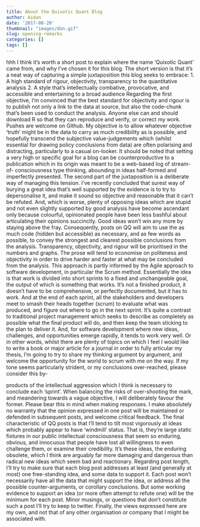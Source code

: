 ```yaml
---
title: About the Quixotic Quant Blog
author: Aidan
date: '2017-08-20'
thumbnail: "images/don.gif"
slug: opening-remarks
categories: []
tags: []
---
```


hhh
I think it’s worth a short post to explain where the name ‘Quixotic Quant’ came from, and why I’ve chosen it for this blog. The short version is that it’s a neat way of capturing a simple juxtaposition this blog seeks to embrace:
1. A high standard of rigour, objectivity, transparency to the quantitative analysis
2. A style that’s intellectually combative, provocative, and accessible and entertaining to a broad audience
Regarding the first objective, I’m convinced that the best standard for objectivity and rigour is to
publish not only a link to the data at source, but also the code-chunk that’s been used to conduct
the analysis. Anyone else can and should download R so that they can reproduce and verify, or
correct my work. Pushes are welcome on Github. My objective is to allow whatever objective
‘truth’ might be in the data to carry as much credibility as is possible, and hopefully transcend the
subjective value-judgements which (whilst essential for drawing policy conclusions from data) are
often polarising and distracting, particularly to a casual on-looker.
It should be noted that setting a very high or specific goal for a blog can be counterproductive to a
publication which in its origin was meant to be a web-based log of stream-of- consciousness type
thinking, abounding in ideas half-formed and imperfectly presented.
The second part of the juxtaposition is a deliberate way of managing this tension. I’ve recently
concluded that surest way of burying a great idea that’s well supported by the evidence is to try to
depersonalise it, and make it sound so objective and reasonable that it can’t be refuted. And, which
is worse, plenty of opposing ideas which are stupid and not even slightly supported by good analysis
have become ascendant only because colourful, opinionated people have been less bashful about
articulating their opinions succinctly. Good ideas won’t win any more by staying above the fray.
Consequently, posts on QQ will aim to use the as much code (hidden but accessible) as necessary,
and as few words as possible, to convey the strongest and clearest possible conclusions from the
analysis. Transparency, objectivity, and rigour will be prioritised in the numbers and graphs. The
prose will tend to economise on politeness and objectivity in order to drive harder and faster at
what may be concluded from the analysis.
This approach is partly informed by the Agile approach to software development, in particular the
Scrum method. Essentially the idea is that work is divided into short sprints to a fixed and
unchangeable goal, the output of which is something that works. It’s not a finished product, it
doesn’t have to be comprehensive, or perfectly documented, but it has to work. And at the end of
each sprint, all the stakeholders and developers meet to smash their heads together (scrum) to
evaluate what was produced, and figure out where to go in the next sprint. It’s quite a contrast to
traditional project management which seeks to describe as completely as possible what the final
product will do, and then keep the team sticking to the plan to deliver it. And, for software
development where new ideas, challenges, and opportunities emerge rapidly, it tends to work very
well.
Or in other words, whilst there are plenty of topics on which I feel I would like to write a book or
major article for a journal in order to fully articular my thesis, I’m going to try to share my thinking
argument by argument, and welcome the opportunity for the world to scrum with me on the way. If
my tone seems particularly strident, or my conclusions over-reached, please consider this by-

products of the intellectual aggression which I think is necessary to conclude each ‘sprint’. When
balancing the risks of over-shooting the mark, and meandering towards a vague objective, I will
deliberately favour the former. Please bear this in mind when making responses. I make absolutely
no warranty that the opinion expressed in one post will be maintained or defended in subsequent
posts, and welcome critical feedback.
The final characteristic of QQ posts is that I’ll tend to tilt most vigorously at ideas which probably
appear to have ‘windmill’ status. That is, they’re large static fixtures in our public intellectual
consciousness that seem so enduring, obvious, and innocuous that people have lost all willingness to
even challenge them, or examine their credibility. It’s these ideas, the enduring obsolete, which I
think are arguably far more damaging and dangerous than radical new ideas which seem bad and
reactionary.
Regarding post length, I’ll try to make sure that each blog post addresses at least (and generally at
most) one free-standing idea, and some data to support it. Each post won’t necessarily have all the
data that might support the idea, or address all the possible counter-arguments, or corollary
conclusions. But some working evidence to support an idea (or more often attempt to refute one)
will be the minimum for each post. Minor musings, or questions that don’t constitute such a post
I’ll try to keep to twitter.
Finally, the views expressed here are my own, and not that of any other organisation or company
that I might be associated with.